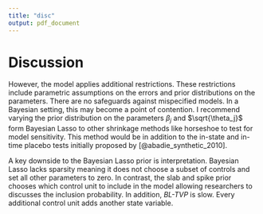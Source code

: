 ```yaml
---
title: "disc"
output: pdf_document
---
```


# Discussion

However, the model applies additional restrictions. These restrictions include parametric assumptions on the errors and prior distributions on the parameters. There are no safeguards against mispecified models. In a Bayesian setting, this may become a point of contention. I recommend varying the prior distribution on the parameters $\beta_j$ and $\sqrt{\theta_j}$ form Bayesian Lasso to other shrinkage methods like horseshoe to test for model sensitivity. This method would be in addition to the in-state and in-time placebo tests initially proposed by [@abadie_synthetic_2010].

A key downside to the Bayesian Lasso prior is interpretation. Bayesian Lasso lacks sparsity meaning it does not choose a subset of controls and set all other parameters to zero. In contrast, the slab and spike prior chooses which control unit to include in the model allowing researchers to discusses the inclusion probability. In addition, *BL-TVP* is slow. Every additional control unit adds another state variable. 
